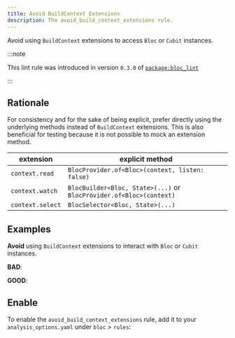 ```yaml
---
title: Avoid BuildContext Extensions
description: The avoid_build_context_extensions rule.
---
```



<div class="badges">
	<Badge text="new" />
	<Badge text="dart" variant="note" />
</div>

Avoid using `BuildContext` extensions to access `Bloc` or `Cubit` instances.

:::note

This lint rule was introduced in version `0.3.0` of
[`package:bloc_lint`](https://pub.dev/packages/bloc_lint)

:::

## Rationale

For consistency and for the sake of being explicit, prefer directly using the
underlying methods instead of `BuildContext` extensions. This is also beneficial
for testing because it is not possible to mock an extension method.

| extension        | explicit method                                                     |
| ---------------- | ------------------------------------------------------------------- |
| `context.read`   | `BlocProvider.of<Bloc>(context, listen: false)`                     |
| `context.watch`  | `BlocBuilder<Bloc, State>(...)` or `BlocProvider.of<Bloc>(context)` |
| `context.select` | `BlocSelector<Bloc, State>(...)`                                    |

## Examples

**Avoid** using `BuildContext` extensions to interact with `Bloc` or `Cubit`
instances.

**BAD**:

<BadSnippet />

**GOOD**:

<GoodSnippet />

## Enable

To enable the `avoid_build_context_extensions` rule, add it to your
`analysis_options.yaml` under `bloc` > `rules`:

<EnableRuleSnippet name="avoid_build_context_extensions" />
